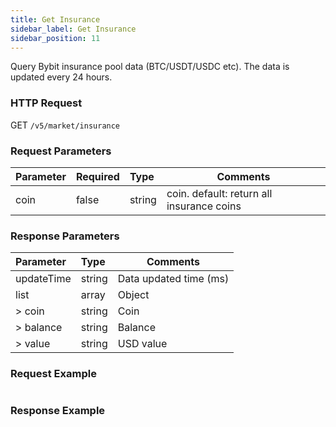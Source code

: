 ```yaml
---
title: Get Insurance
sidebar_label: Get Insurance
sidebar_position: 11
---
```


Query Bybit insurance pool data (BTC/USDT/USDC etc). The data is updated every 24 hours.

### HTTP Request
GET `/v5/market/insurance`

### Request Parameters
| Parameter | Required | Type | Comments|
|:----- |:-------|:-----|------ |
|coin |false |string |coin. default: return all insurance coins |

### Response Parameters
| Parameter | Type | Comments|
|:----- |:-----|----- |
|updateTime |string |Data updated time (ms) |
|list |array |Object |
|> coin |string |Coin |
|> balance |string |Balance |
|> value |string |USD value |

### Request Example

<Tabs>
<TabItem value="console" label="Console">

```http
```

</TabItem>
</Tabs>

### Response Example

<Tabs>
<TabItem value="js linear" label="linear">

```javascript

```
</TabItem>
</Tabs>